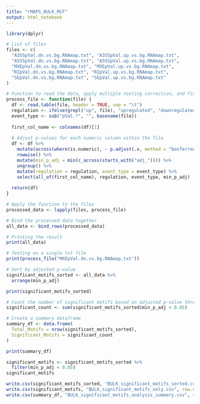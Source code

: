 ---
title: "rMAPS_BULK_MCF"
output: html_notebook
---



```{r}
library(dplyr)
```

```{r}
# List of files
files <- c(
  "A3SSpVal.dn.vs.bg.RNAmap.txt", "A3SSpVal.up.vs.bg.RNAmap.txt",
  "A5SSpVal.dn.vs.bg.RNAmap.txt", "A5SSpVal.up.vs.bg.RNAmap.txt",
  "MXEpVal.dn.vs.bg.RNAmap.txt", "MXEpVal.up.vs.bg.RNAmap.txt",
  "RIpVal.dn.vs.bg.RNAmap.txt", "RIpVal.up.vs.bg.RNAmap.txt",
  "SEpVal.dn.vs.bg.RNAmap.txt", "SEpVal.up.vs.bg.RNAmap.txt"
)

# Function to read the data, apply multiple testing correction, and find the minimum adjusted p-value
process_file <- function(file) {
  df <- read.table(file, header = TRUE, sep = "\t")
  regulation <- ifelse(grepl("up", file), "upregulated", "downregulated")
  event_type <- sub("pVal.*", "", basename(file))
  
  first_col_name <- colnames(df)[1]
  
  # Adjust p-values for each numeric column within the file
  df <- df %>%
    mutate(across(where(is.numeric), ~ p.adjust(.x, method = "bonferroni"), .names = "adj_{col}")) %>%
    rowwise() %>%
    mutate(min_p_adj = min(c_across(starts_with("adj_")))) %>%
    ungroup() %>%
    mutate(regulation = regulation, event_type = event_type) %>%
    select(all_of(first_col_name), regulation, event_type, min_p_adj)
  
  return(df)
}


```

```{r}
# Apply the function to the files
processed_data <- lapply(files, process_file)

```


```{r}
# Bind the processed data together
all_data <- bind_rows(processed_data)
```

```{r}
# Printing the result
print(all_data)
```




```{r}
# Testing on a single txt file
print(process_file("MXEpVal.dn.vs.bg.RNAmap.txt"))
```

```{r}
# Sort by adjusted p-value
significant_motifs_sorted <- all_data %>%
  arrange(min_p_adj)
```

```{r}
print(significant_motifs_sorted)
```

```{r}
# Count the number of significant motifs based on adjusted p-value threshold
significant_count <- sum(significant_motifs_sorted$min_p_adj < 0.05)

# Create a summary dataframe
summary_df <- data.frame(
  Total_Motifs = nrow(significant_motifs_sorted),
  Significant_Motifs = significant_count
)

print(summary_df)
```

```{r}
significant_motifs <- significant_motifs_sorted %>%
  filter(min_p_adj < 0.05)
significant_motifs

```


```{r}
write.csv(significant_motifs_sorted, "BULK_significant_motifs_sorted.csv", row.names = FALSE)
write.csv(significant_motifs, "BULK_significant_motifs_only.csv", row.names = FALSE)
write.csv(summary_df, "BULK_significant_motifs_analysis_summary.csv", row.names = FALSE)
```

